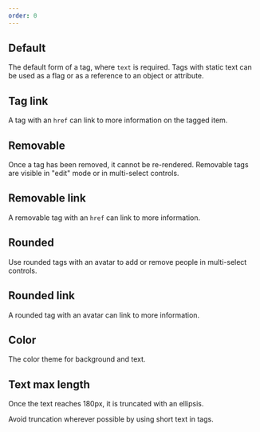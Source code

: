 ```yaml
---
order: 0
---
```




## Default

The default form of a tag, where `text` is required. Tags with static text can be used as a flag or
as a reference to an object or attribute.

<Example Component={TagDefault} packageName="@atlaskit/tag" />

## Tag link

A tag with an `href` can link to more information on the tagged item.

<Example Component={TagLink} packageName="@atlaskit/tag" />

## Removable

Once a tag has been removed, it cannot be re-rendered. Removable tags are visible in "edit" mode or
in multi-select controls.

<Example Component={TagRemovable} packageName="@atlaskit/tag" />

## Removable link

A removable tag with an `href` can link to more information.

<Example Component={TagRemovableLink} packageName="@atlaskit/tag" />

## Rounded

Use rounded tags with an avatar to add or remove people in multi-select controls.

<Example Component={TagRounded} packageName="@atlaskit/tag" />

## Rounded link

A rounded tag with an avatar can link to more information.

<Example Component={TagRoundedLink} packageName="@atlaskit/tag" />

## Color

The color theme for background and text.

<Example Component={TagColors} packageName="@atlaskit/tag" />

## Text max length

Once the text reaches 180px, it is truncated with an ellipsis.

Avoid truncation wherever possible by using short text in tags.

<Example Component={TagMaxLength} packageName="@atlaskit/tag" />

